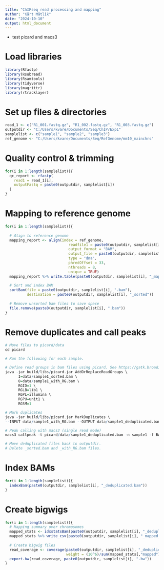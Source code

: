 ```yaml
---
title: "ChIPseq read processing and mapping"
author: "Kärt Mätlik"
date: "2024-10-10"
output: html_document
---
```


- test picard and macs3

# Load libraries
```r
library(Rfastp)
library(Rsubread)
library(Rsamtools)
library(tidyverse)
library(magrittr)
library(rtracklayer)
```

# Set up files & directories
```r
read_1 <- c("R1_001.fastq.gz", "R1_002.fastq.gz", "R1_003.fastq.gz")
outputdir <- "C:/Users/kvare/Documents/Seq/ChIP/Exp1"
samplelist <- c("sample1", "sample2", "sample3")
ref_genome <- "C:/Users/kvare/Documents/Seq/RefGenome/mm10_mainchrs"
```

# Quality control & trimming
```r
for(i in 1:length(samplelist)){
  qc_report <- rfastp(
    read1 = read_1[i],
    outputFastq = paste0(outputdir, samplelist[i])
  )
}
```

# Mapping to reference genome
```r
for(i in 1:length(samplelist)){
  
  # Align to reference genome
  mapping_report <- align(index = ref_genome,
                             readfile1 = paste0(outputdir, samplelist[i], "_R1.fastq.gz"),
                             output_format = "BAM",
                             output_file = paste0(outputdir, samplelist[i], ".bam"), 
                             type = "dna",
                             phredOffset = 33, 
                             nthreads = 8,
                             unique = TRUE)
  mapping_report %>% write.table(paste0(outputdir, samplelist[i], "_mapping_summary.csv"))
  
  # Sort and index BAM
  sortBam(file = paste0(outputdir, samplelist[i], ".bam"), 
          destination = paste0(outputdir, samplelist[i], "_sorted"))
  
  # Remove unsorted bam files to save space
  file.remove(paste0(outputdir, samplelist[i], ".bam"))
}
```

# Remove duplicates and call peaks
```r
# Move files to picard/data
cd picard

# Run the following for each sample.

# Define read groups in bam files using picard. See https://gatk.broadinstitute.org/hc/en-us/articles/360035890671-Read-groups for details
java -jar build/libs/picard.jar AddOrReplaceReadGroups \
      I=data/sample1_sorted.bam \
      O=data/sample1_with_RG.bam \
      RGID=1 \
      RGLB=lib1 \
      RGPL=illumina \
      RGPU=unit1 \
      RGSM=1

# Mark duplicates
java -jar build/libs/picard.jar MarkDuplicates \
--INPUT data/sample1_with_RG.bam --OUTPUT data/sample1_deduplicated.bam --METRICS_FILE data/sample1_metrics.txt --REMOVE_DUPLICATES true

# Peak calling with macs3 (single read mode)
macs3 callpeak -t picard/data/sample1_deduplicated.bam -n sample1 -f BAM --outdir data/macs3_callpeak -g mm 

# Move deduplicated files back to outputdir.
# Delete _sorted.bam and _with_RG.bam files.
```

# Index BAMs
```r
for(i in 1:length(samplelist)){
  indexBam(paste0(outputdir, samplelist[i], "_deduplicated.bam"))
}
```

# Create bigwigs
```r
for(i in 1:length(samplelist)){
  # Mapping summary over chromosomes
  mapped_stats <- idxstatsBam(paste0(outputdir, samplelist[i], "_deduplicated.bam"))
  mapped_stats %>% write_csv(paste0(outputdir, samplelist[i], "_mapped_stats.csv"))
  
  # Create bigwig files
  read_coverage <- coverage(paste0(outputdir, samplelist[i], "_deduplicated.bam"),
                            weight = (10^6)/sum(mapped_stats[,"mapped"]))
  export.bw(read_coverage, paste0(outputdir, samplelist[i], ".bw"))
}
```


